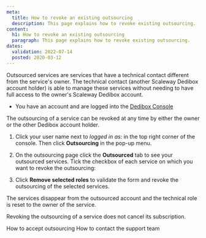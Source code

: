 ```yaml
---
meta:
  title: How to revoke an existing outsourcing
  description: This page explains how to revoke existing outsourcing.
content:
  h1: How to revoke an existing outsourcing
  paragraph: This page explains how to revoke existing outsourcing.
dates:
  validation: 2022-07-14
  posted: 2020-03-12
---
```


Outsourced services are services that have a technical contact different from the service's owner. The technical contact (another Scaleway Dedibox account holder) is able to manage these services without needing to have full access to the owner's Scaleway Dedibox account.

<Message type="requirement">

  - You have an account and are logged into the [Dedibox Console](https://console.online.net) 

</Message>

The outsourcing of a service can be revoked at any time by either the owner or the other Dedibox account holder.


1. Click your user name next to _logged in as:_ in the top right corner of the console. Then click **Outsourcing** in the pop-up menu.

  <Lightbox
    src="scaleway-dedibox-console-outsourcing-menu.webp"
    width="300"
    alt=""
  />

2. On the outsourcing page click the **Outsourced** tab to see your outsourced services. Tick the checkbox of each service on which you want to revoke the outsourcing:

  <Lightbox
    src="scaleway-dedibox-console-outsourcing-revoke.webp"
    width="600"
    alt=""
  />

3. Click **Remove selected roles** to validate the form and revoke the outsourcing of the selected services.

The services disappear from the outsourced account and the technical role is reset to the owner of the service.

<Message type="note">

Revoking the outsourcing of a service does not cancel its subscription.

</Message>

<Navigation title="See Also">
  <PreviousButton to="/dedibox-console/my-account/how-to/accept-outsourcing/">How to accept outsourcing</PreviousButton>
  <NextButton to="/dedibox-console/my-account/how-to/contact-support">How to contact the support team</NextButton>
</Navigation>